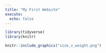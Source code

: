```yaml
---
title: "My First Website"
execute: 
  echo: false
---
```


```r
library(tidyverse)
library(knitr)
```

```r
knitr::include_graphics("size_v_weight.png")
```



